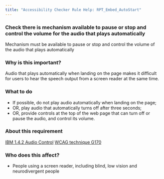 ```yaml
---
title: "Accessibility Checker Rule Help: RPT_Embed_AutoStart"
---
```


<div className="toolHelp">
<Row>
<Column colLg={16} colMd={8} colSm={4} className="toolHead">

### Check there is mechanism available to pause or stop and control the volume for the audio that plays automatically

<div id="locLevel"></div>

Mechanism must be available to pause or stop and control the volume of the audio that plays automatically

</Column>
</Row>
<Row>
<Column colLg={11} colMd={5} colSm={4} className="toolMain">

### Why is this important?

Audio that plays automatically when landing on the page makes it difficult for users to hear the speech output from a screen reader at the same time.

<div id="locSnippet"></div>

### What to do

* If possible, do not play audio automatically when landing on the page;
* OR, play audio that automatically turns off after three seconds;
* OR, provide controls at the top of the web page that can turn off or pause the audio, and control its volume.

</Column>
<Column colLg={5} colMd={3} colSm={4} className="toolLeft">

### About this requirement

[IBM 1.4.2 Audio Control](https://www.ibm.com/able/requirements/requirements/#1_4_2)
[WCAG technique G170](https://www.w3.org/WAI/WCAG21/Techniques/general/G170)

### Who does this affect?

* People using a screen reader, including blind, low vision and neurodivergent people

</Column>
</Row>
</div>

